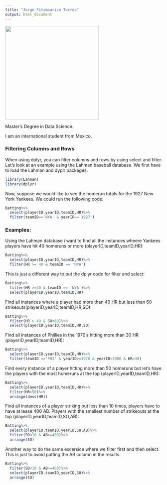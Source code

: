 ```yaml
---
title: "Jorge Fitzmaurice Torres"
output: html_document
---
```


<img src="2C7A0180.jpg" width="300">

Master's Degree in Data Science.

I am an international student from Mexico.

### Filtering Columns and Rows

When using dplyr, you can filter columns and rows by using select and filter. Let's look at an example using the Lahman baseball database. We first have to load the Lahman and dyplr packages.

```r
library(Lahman)
library(dplyr)
```

Now, suppose we would like to see the homerun totals for the 1927 New York Yankees. We could run the following code:

```r
Batting%>%
  select(playerID,yearID,teamID,HR)%>%
  filter(teamID=='NYA' & yearID=='1927')
```

### Examples:

Using the Lahman database i want to find all the instances wheere Yankees players have hit 40 homeruns or more (playerID,teamID,yearID,HR):

```r
Batting%>%
  select(playerID,yearID,teamID,HR)%>%
  filter(HR >= 40 & teamID == 'NYA')
```

This is just a different way to put the dplyr code for filter and select:

```r
Batting%>%
  filter(HR >=40 & teamID == 'NYA')%>%
  select(playerID,yearID,teamID,HR)
```

Find all instances where a player had more than 40 HR but less than 60 strikeouts(playerID,yearID,teamID,HR,SO):

```r
Batting%>%
  filter(HR > 40 & SO<60)%>%
  select(playerID,yearID,teamID,HR,SO)
```

Find all instances of Phillies in the 1970's hitting more than 30 HR (playerID,yearID,teamID,HR):

```r
Batting%>%
  select(playerID,yearID,teamID,HR)%>%
  filter(teamID =='PHI' & yearID>=1970 & yearID<1980 & HR>30)
```

Find every instance of a player hitting more than 50 homeruns but let's have the players with the most homeruns at the top (playerID,yearID,teamID,HR):

```r
Batting%>%
  select(playerID,yearID,teamID,HR)%>%
  filter(HR>50)%>%
  arrange(desc(HR))
```

Find all instances of a player striking out less than 10 times, players have to have at lease 400 AB. Players with the smallest number of strikeouts at the top (playerID,yearID,teamID,SO,AB):

```r
Batting%>%
  select(playerID,teamID,yearID,SO,AB)%>%
  filter(SO<10 & AB>=400)%>%
  arrange(SO)
```

Another way to do the same excersice where we filter first and then select. This is just to avoid putting the AB column in the results.

```r
Batting%>%
  filter(SO<10 & AB>=400)%>%
  select(playerID,teamID,yearID,SO)%>%
  arrange(SO)
```